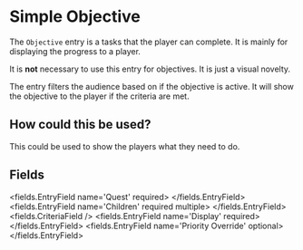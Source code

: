 
# Simple Objective 

The `Objective` entry is a tasks that the player can complete.
It is mainly for displaying the progress to a player.

It is **not** necessary to use this entry for objectives.
It is just a visual novelty.

The entry filters the audience based on if the objective is active.
It will show the objective to the player if the criteria are met.

## How could this be used?
This could be used to show the players what they need to do.


## Fields

<fields.EntryField name='Quest' required>
</fields.EntryField>
<fields.EntryField name='Children' required multiple>
</fields.EntryField>
<fields.CriteriaField />
<fields.EntryField name='Display' required>
</fields.EntryField>
<fields.EntryField name='Priority Override' optional>
</fields.EntryField>
